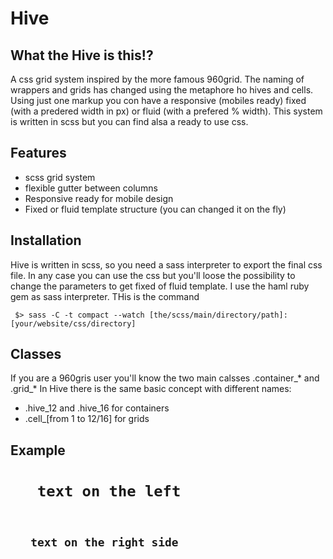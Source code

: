 = Hive =

== What the Hive is this!? ==

A css grid system inspired by the more famous 960grid.
The naming of wrappers and grids has changed using the metaphore ho hives and cells.
Using just one markup you con have a responsive (mobiles ready) fixed (with a predered width in px) or fluid (with a prefered % width).
This system is written in scss but you can find alsa a ready to use css.

== Features ==

* scss grid system
* flexible gutter between columns
* Responsive ready for mobile design
* Fixed or fluid template structure (you can changed it on the fly)

== Installation ==

Hive is written in scss, so you need a sass interpreter to export the final css file.   
In any case you can use the css but you'll loose the possibility to change the parameters to get fixed of fluid template.
I use the haml ruby gem as sass interpreter. THis is the command

  $> sass -C -t compact --watch [the/scss/main/directory/path]:[your/website/css/directory]

== Classes ==

If you are a 960gris user you'll know the two main calsses .container_* and .grid_*
In Hive there is the same basic concept with different names:

* .hive_12 and .hive_16 for containers
* .cell_[from 1 to 12/16] for grids

== Example ==

 <body>
  <hgroup class=".hive_12">
   <h1 class=".cell_6">
    text on the left
   </h1>
   <h2 class=".cell_6">
    text on the right side
   </h3>
  </hgroup>
 </body>
